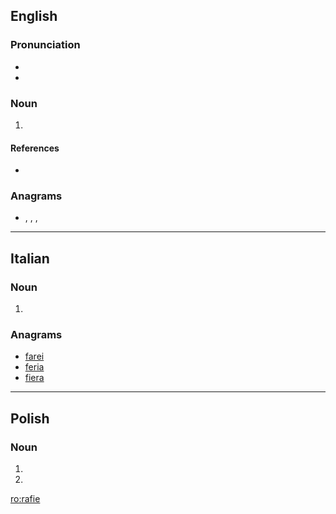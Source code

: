 ==English==

===Pronunciation===
* {{IPA|/rɑːrˈfi/|lang=en}}
* {{hyphenation|rar|fie|lang=en}}

===Noun===
{{en-noun}}

# {{lb|en|Geordie|pejorative}} {{alternative spelling of|ralphie|lang=en}}

====References====
* {{R:Northeast Dialect 2005}}

===Anagrams===
* {{l|en|afire}}, {{l|en|Arfie}}, {{l|en|faire}}, {{l|en|feria}}

----

==Italian==

===Noun===
{{head|it|noun plural form|g=f}}

# {{plural of|rafia|lang=it}}

===Anagrams===
* [[farei#Italian|farei]]
* [[feria#Italian|feria]]
* [[fiera#Italian|fiera]]

----

==Polish==

===Noun===
{{head|pl|noun form|g=f}}

# {{inflection of|lang=pl|rafa||dat|s}}
# {{inflection of|lang=pl|rafa||loc|s}}

[[ro:rafie]]